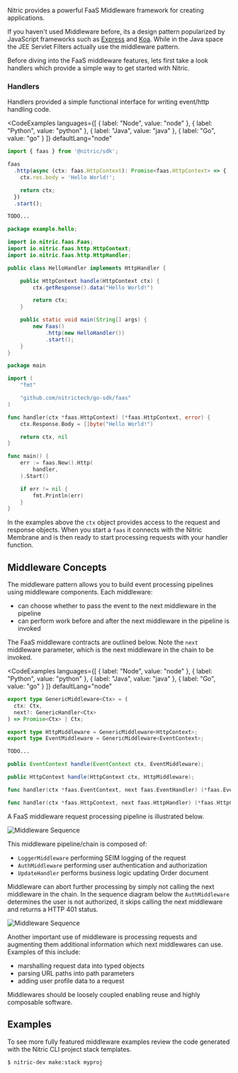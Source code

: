 Nitric provides a powerful FaaS Middleware framework for creating applications.

If you haven't used Middleware before, its a design pattern popularized by JavaScript frameworks such as [Express](https://expressjs.com/) and [Koa](https://koajs.com/). While in the Java space the JEE Servlet Filters actually use the middleware pattern.

Before diving into the FaaS middleware features, lets first take a look handlers which provide a simple way to get started with Nitric.

### Handlers

Handlers provided a simple functional interface for writing event/http handling code.

<CodeExamples
	languages={[
	{
		label: "Node",
		value: "node"
	},
	{
		label: "Python",
		value: "python"
	},
	{
		label: "Java",
		value: "java"
	},
	{
		label: "Go",
		value: "go"
	}
	]}
	defaultLang="node"
>
<CodeExample lang="node">

```typescript
import { faas } from '@nitric/sdk';

faas
  .http(async (ctx: faas.HttpContext): Promise<faas.HttpContext> => {
    ctx.res.body = 'Hello World!';

    return ctx;
  })
  .start();
```

</CodeExample>
<CodeExample lang="python">

```python
TODO...
```

</CodeExample>
<CodeExample lang="java">

```java
package example.hello;

import io.nitric.faas.Faas;
import io.nitric.faas.http.HttpContext;
import io.nitric.faas.http.HttpHandler;

public class HelloHandler implements HttpHandler {

    public HttpContext handle(HttpContext ctx) {
        ctx.getResponse().data("Hello World!")

        return ctx;
    }

    public static void main(String[] args) {
        new Faas()
            .http(new HelloHandler())
            .start();
    }
}
```

</CodeExample>
<CodeExample lang="go">

```go
package main

import (
	"fmt"

	"github.com/nitrictech/go-sdk/faas"
)

func handler(ctx *faas.HttpContext) (*faas.HttpContext, error) {
	ctx.Response.Body = []byte("Hello World!")

	return ctx, nil
}

func main() {
	err := faas.New().Http(
		handler,
	).Start()

	if err != nil {
		fmt.Println(err)
	}
}
```

</CodeExample>
</CodeExamples>

In the examples above the `ctx` object provides access to the request and response objects. When you start a `faas` it connects with the Nitric Membrane and is then ready to start processing requests with your handler function.

## Middleware Concepts

The middleware pattern allows you to build event processing pipelines using middleware components. Each middleware:

- can choose whether to pass the event to the next middleware in the pipeline
- can perform work before and after the next middleware in the pipeline is invoked

The FaaS middleware contracts are outlined below. Note the `next` middleware parameter, which is the next middleware in the chain to be invoked.

<CodeExamples
	languages={[
	{
		label: "Node",
		value: "node"
	},
	{
		label: "Python",
		value: "python"
	},
	{
		label: "Java",
		value: "java"
	},
	{
		label: "Go",
		value: "go"
	}
	]}
	defaultLang="node"
>
<CodeExample lang="node">

```typescript
export type GenericMiddleware<Ctx> = (
  ctx: Ctx,
  next?: GenericHandler<Ctx>
) => Promise<Ctx> | Ctx;

export type HttpMiddleware = GenericMiddleware<HttpContext>;
export type EventMiddleware = GenericMiddleware<EventContext>;
```

</CodeExample>
<CodeExample lang="python">

```python
TODO...
```

</CodeExample>
<CodeExample lang="java">

```java
public EventContext handle(EventContext ctx, EventMiddleware);

public HttpContext handle(HttpContext ctx, HttpMiddleware);
```

</CodeExample>
<CodeExample lang="go">

```go
func handler(ctx *faas.EventContext, next faas.EventHandler) (*faas.EventContext, error)

func handler(ctx *faas.HttpContext, next faas.HttpHandler) (*faas.HttpContext, error)
```

</CodeExample>
</CodeExamples>

A FaaS middleware request processing pipeline is illustrated below.

<img src="../../../assets/img/middleware-1.svg" alt="Middleware Sequence" />

This middleware pipeline/chain is composed of:

- `LoggerMiddleware` performing SEIM logging of the request
- `AuthMiddleware` performing user authentication and authorization
- `UpdateHandler` performs business logic updating Order document

Middleware can abort further processing by simply not calling the next middleware in the chain. In the sequence diagram below the `AuthMiddleware` determines the user is not authorized, it skips calling the next middleware and returns a HTTP 401 status.

<img src="../../../assets/img/middleware-2.svg" alt="Middleware Sequence" />

Another important use of middleware is processing requests and augmenting them additional information which next middlewares can use. Examples of this include:

- marshalling request data into typed objects
- parsing URL paths into path parameters
- adding user profile data to a request

Middlewares should be loosely coupled enabling reuse and highly composable software.

## Examples

To see more fully featured middleware examples review the code generated with the Nitric CLI project stack templates.

```bash
$ nitric-dev make:stack myproj
```

